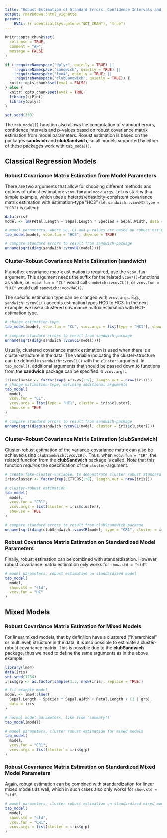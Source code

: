 ```yaml
---
title: "Robust Estimation of Standard Errors, Confidence Intervals and p-values"
output: rmarkdown::html_vignette
params:
    EVAL: !r identical(Sys.getenv("NOT_CRAN"), "true")
---
```


<!--
vignette: >
  %\VignetteIndexEntry{Robust Estimation of Standard Errors}
  %\VignetteEngine{knitr::rmarkdown}
  %\VignetteEncoding{UTF-8}
-->

```r
knitr::opts_chunk$set(
  collapse = TRUE, 
  comment = "#>", 
  message = FALSE
)

if (!requireNamespace("dplyr", quietly = TRUE) ||
    !requireNamespace("sandwich", quietly = TRUE) ||
    !requireNamespace("lme4", quietly = TRUE) ||
    !requireNamespace("clubSandwich", quietly = TRUE)) {
  knitr::opts_chunk$set(eval = FALSE)
} else {
  knitr::opts_chunk$set(eval = TRUE)
  library(sjPlot)
  library(dplyr)
}

set.seed(333)
```

The `tab_model()` function also allows the computation of standard errors, confidence intervals and p-values based on robust covariance matrix estimation from model parameters. Robust estimation is based on the packages **sandwich** and **clubSandwich**, so all models supported by either of these packages work with `tab_model()`.

## Classical Regression Models

### Robust Covariance Matrix Estimation from Model Parameters

There are two arguments that allow for choosing different methods and options of robust estimation: `vcov.fun` and `vcov.args`. Let us start with a simple example, which uses a heteroskedasticity-consistent covariance matrix estimation with estimation-type "HC3" (i.e. `sandwich::vcovHC(type = "HC3")` is called):

```r
data(iris)
model <- lm(Petal.Length ~ Sepal.Length * Species + Sepal.Width, data = iris)

# model parameters, where SE, CI and p-values are based on robust estimation
tab_model(model, vcov.fun = "HC3", show.se = TRUE)

# compare standard errors to result from sandwich-package
unname(sqrt(diag(sandwich::vcovHC(model))))
```

### Cluster-Robust Covariance Matrix Estimation (sandwich)

If another covariance matrix estimation is required, use the `vcov.fun`-argument. This argument needs the suffix for the related `vcov*()`-functions as value, i.e. `vcov.fun = "CL"` would call `sandwich::vcovCL()`, or `vcov.fun = "HAC"` would call `sandwich::vcovHAC()`.

The specific estimation type can be changed with `vcov.args`. E.g., `sandwich::vcovCL()` accepts estimation types HC0 to HC3. In the next example, we use a clustered covariance matrix estimation with HC1-estimation type.

```r
# change estimation-type
tab_model(model, vcov.fun = "CL", vcov.args = list(type = "HC1"), show.se = TRUE)

# compare standard errors to result from sandwich-package
unname(sqrt(diag(sandwich::vcovCL(model))))
```

Usually, clustered covariance matrix estimation is used when there is a cluster-structure in the data. The variable indicating the cluster-structure can be defined in `sandwich::vcovCL()` with the `cluster`-argument. In `tab_model()`, additional arguments that should be passed down to functions from the **sandwich** package can be specified in `vcov.args`:

```r
iris$cluster <- factor(rep(LETTERS[1:8], length.out = nrow(iris)))
# change estimation-type, defining additional arguments
tab_model(
  model, 
  vcov.fun = "CL", 
  vcov.args = list(type = "HC1", cluster = iris$cluster),
  show.se = TRUE
)

# compare standard errors to result from sandwich-package
unname(sqrt(diag(sandwich::vcovCL(model, cluster = iris$cluster))))
```

### Cluster-Robust Covariance Matrix Estimation (clubSandwich)

Cluster-robust estimation of the variance-covariance matrix can also be achieved using `clubSandwich::vcovCR()`. Thus, when `vcov.fun = "CR"`, the related function from the **clubSandwich** package is called. Note that this function _requires_ the specification of the `cluster`-argument.

```r
# create fake-cluster-variable, to demonstrate cluster robust standard errors
iris$cluster <- factor(rep(LETTERS[1:8], length.out = nrow(iris)))

# cluster-robust estimation
tab_model(
  model, 
  vcov.fun = "CR1", 
  vcov.args = list(cluster = iris$cluster),
  show.se = TRUE
)

# compare standard errors to result from clubSsandwich-package
unname(sqrt(diag(clubSandwich::vcovCR(model, type = "CR1", cluster = iris$cluster))))
```

### Robust Covariance Matrix Estimation on Standardized Model Parameters

Finally, robust estimation can be combined with standardization. However, robust covariance matrix estimation only works for `show.std = "std"`.

```r
# model parameters, robust estimation on standardized model
tab_model(
  model, 
  show.std = "std",
  vcov.fun = "HC"
)
```

## Mixed Models

### Robust Covariance Matrix Estimation for Mixed Models

For linear mixed models, that by definition have a clustered ("hierarchical" or multilevel) structure in the data, it is also possible to estimate a cluster-robust covariance matrix. This is possible due to the **clubSandwich** package, thus we need to define the same arguments as in the above example.

```r
library(lme4)
data(iris)
set.seed(1234)
iris$grp <- as.factor(sample(1:3, nrow(iris), replace = TRUE))

# fit example model
model <- lme4::lmer(
  Sepal.Length ~ Species * Sepal.Width + Petal.Length + (1 | grp),
  data = iris
)

# normal model parameters, like from 'summary()'
tab_model(model)

# model parameters, cluster robust estimation for mixed models
tab_model(
  model, 
  vcov.fun = "CR1", 
  vcov.args = list(cluster = iris$grp)
)
```

### Robust Covariance Matrix Estimation on Standardized Mixed Model Parameters

Again, robust estimation can be combined with standardization for linear mixed models as well, which in such cases also only works for `show.std = "std"`.

```r
# model parameters, cluster robust estimation on standardized mixed model
tab_model(
  model, 
  show.std = "std",
  vcov.fun = "CR1", 
  vcov.args = list(cluster = iris$grp)
)
```
